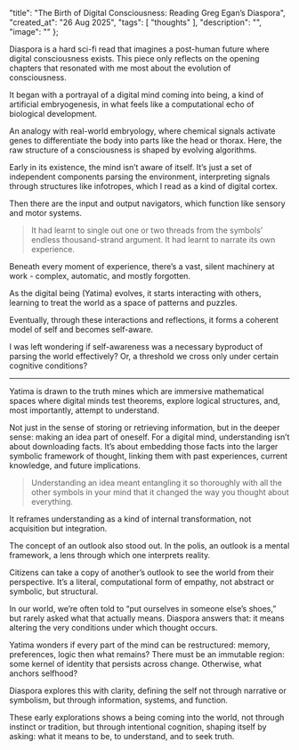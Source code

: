   "title": "The Birth of Digital Consciousness: Reading Greg Egan’s Diaspora",
  "created_at": "26 Aug 2025",
  "tags": [
    "thoughts"
  ],
  "description": "",
  "image": ""
};

Diaspora is a hard sci-fi read that imagines a post-human future where digital consciousness exists. This piece only reflects on the opening chapters that resonated with me most about the evolution of consciousness.

It began with a portrayal of a digital mind coming into being, a kind of artificial embryogenesis, in what feels like a computational echo of biological development. 

An analogy with real-world embryology, where chemical signals activate genes to differentiate the body into parts like the head or thorax. Here, the raw structure of a consciousness is shaped by evolving algorithms.

Early in its existence, the mind isn’t aware of itself. It’s just a set of independent components parsing the environment, interpreting signals through structures like infotropes, which I read as a kind of digital cortex. 

Then there are the input and output navigators, which function like sensory and motor systems.

> It had learnt to single out one or two threads from the symbols’ endless thousand-strand argument. It had learnt to narrate its own experience.

Beneath every moment of experience, there’s a vast, silent machinery at work - complex, automatic, and mostly forgotten. 

As the digital being (Yatima) evolves, it starts interacting with others, learning to treat the world as a space of patterns and puzzles. 

Eventually, through these interactions and reflections, it forms a coherent model of self and becomes self-aware.

I was left wondering if self-awareness was a necessary byproduct of parsing the world effectively? Or, a threshold we cross only under certain cognitive conditions?

---

Yatima is drawn to the truth mines which are immersive mathematical spaces where digital minds test theorems, explore logical structures, and, most importantly, attempt to understand. 

Not just in the sense of storing or retrieving information, but in the deeper sense: making an idea part of oneself. For a digital mind, understanding isn’t about downloading facts. It’s about embedding those facts into the larger symbolic framework of thought, linking them with past experiences, current knowledge, and future implications.

> Understanding an idea meant entangling it so thoroughly with all the other symbols in your mind that it changed the way you thought about everything.

It reframes understanding as a kind of internal transformation, not acquisition but integration.

The concept of an outlook also stood out. In the polis, an outlook is a mental framework, a lens through which one interprets reality. 

Citizens can take a copy of another’s outlook to see the world from their perspective. It’s a literal, computational form of empathy, not abstract or symbolic, but structural. 

In our world, we’re often told to “put ourselves in someone else’s shoes,” but rarely asked what that actually means. Diaspora answers that: it means altering the very conditions under which thought occurs.

Yatima wonders if every part of the mind can be restructured: memory, preferences, logic then what remains? There must be an immutable region: some kernel of identity that persists across change. Otherwise, what anchors selfhood?

Diaspora explores this with clarity, defining the self not through narrative or symbolism, but through information, systems, and function.

These early explorations shows a being coming into the world, not through instinct or tradition, but through intentional cognition, shaping itself by asking: what it means to be, to understand, and to seek truth.

